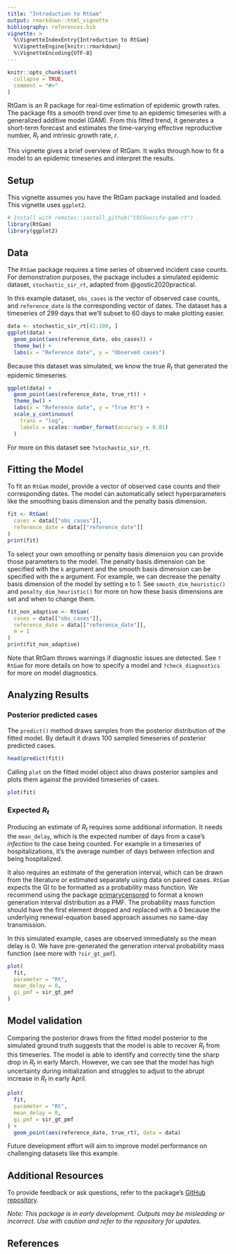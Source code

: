 ```yaml
---
title: "Introduction to RtGam"
output: rmarkdown::html_vignette
bibliography: references.bib
vignette: >
  %\VignetteIndexEntry{Introduction to RtGam}
  %\VignetteEngine{knitr::rmarkdown}
  %\VignetteEncoding{UTF-8}
---
```


```r
knitr::opts_chunk$set(
  collapse = TRUE,
  comment = "#>"
)
```

RtGam is an R package for real-time estimation of epidemic growth rates.
The package fits a smooth trend over time to an epidemic timeseries with a generalized additive model (GAM).
From this fitted trend, it generates a short-term forecast and estimates the time-varying effective reproductive number, $R_t$ and intrinsic growth rate, $r$.

This vignette gives a brief overview of RtGam.
It walks through how to fit a model to an epidemic timeseries and interpret the results.

## Setup

This vignette assumes you have the RtGam package installed and loaded.
This vignette uses `ggplot2`.

```r
# Install with remotes::install_github("CDCGov/cfa-gam-rt")
library(RtGam)
library(ggplot2)
```

## Data

The `RtGam` package requires a time series of observed incident case counts.
For demonstration purposes, the package includes a simulated epidemic dataset, `stochastic_sir_rt`, adapted from @gostic2020practical.

In this example dataset, `obs_cases` is the vector of observed case counts, and `reference_date` is the corresponding vector of dates.
The dataset has a timeseries of 299 days that we'll subset to 60 days to make plotting easier.


```r
data <- stochastic_sir_rt[41:100, ]
ggplot(data) +
  geom_point(aes(reference_date, obs_cases)) +
  theme_bw() +
  labs(x = "Reference date", y = "Observed cases")
```

Because this dataset was simulated, we know the true $R_t$ that generated the epidemic timeseries.
```r
ggplot(data) +
  geom_point(aes(reference_date, true_rt)) +
  theme_bw() +
  labs(x = "Reference date", y = "True Rt") +
  scale_y_continuous(
    trans = "log",
    labels = scales::number_format(accuracy = 0.01)
  )
```

For more on this dataset see `?stochastic_sir_rt`.

## Fitting the Model

To fit an `RtGam` model, provide a vector of observed case counts and their corresponding dates.
The model can automatically select hyperparameters like the smoothing basis dimension and the penalty basis dimension.

```r
fit <- RtGam(
  cases = data[["obs_cases"]],
  reference_date = data[["reference_date"]]
)
print(fit)
```

To select your own smoothing or penalty basis dimension you can provide those parameters to the model.
The penalty basis dimension can be specified with the `k` argument and the smooth basis dimension can be specified with the `m` argument.
For example, we can decrease the penalty basis dimension of the model by setting `m` to 1.
See `smooth_dim_heuristic()` and `penalty_dim_heuristic()` for more on how these basis dimensions are set and when to change them.

```r
fit_non_adaptive <- RtGam(
  cases = data[["obs_cases"]],
  reference_date = data[["reference_date"]],
  m = 1
)
print(fit_non_adaptive)
```

Note that RtGam throws warnings if diagnostic issues are detected.
See `?RtGam` for more details on how to specify a model and `?check_diagnostics` for more on model diagnostics.

## Analyzing Results

### Posterior predicted cases

The `predict()` method draws samples from the posterior distribution of the fitted model.
By default it draws 100 sampled timeseries of posterior predicted cases.

```r
head(predict(fit))
```

Calling `plot` on the fitted model object also draws posterior samples and plots them against the provided timeseries of cases.

```r
plot(fit)
```

### Expected $R_t$

Producing an estimate of $R_t$ requires some additional information.
It needs the `mean_delay`, which is the expected number of days from a case's _infection_ to the case being counted.
For example in a timeseries of hospitalizations, it's the average number of days between infection and being hospitalized.

It also requires an estimate of the generation interval, which can be drawn from the literature or estimated separately using data on paired cases.
`RtGam` expects the GI to be formatted as a probability mass function.
We recommend using the package [primarycensored](https://primarycensored.epinowcast.org) to format a known generation interval distribution as a PMF.
The probability mass function should have the first element dropped and replaced with a 0 because the underlying renewal-equation based approach assumes no same-day transmission.

In this simulated example, cases are observed immediately so the mean delay is 0.
We have pre-generated the generation interval probability mass function (see more with `?sir_gt_pmf`).

```r
plot(
  fit,
  parameter = "Rt",
  mean_delay = 0,
  gi_pmf = sir_gt_pmf
)
```

## Model validation

Comparing the posterior draws from the fitted model posterior to the simulated ground truth suggests that the model is able to recover $R_t$ from this timeseries.
The model is able to identify and correctly time the sharp drop in $R_t$ in early March.
However, we can see that the model has high uncertainty during initialization and struggles to adjust to the abrupt increase in $R_t$ in early April.

```r
plot(
  fit,
  parameter = "Rt",
  mean_delay = 0,
  gi_pmf = sir_gt_pmf
) +
  geom_point(aes(reference_date, true_rt), data = data)
```

Future development effort will aim to improve model performance on challenging datasets like this example.

## Additional Resources

To provide feedback or ask questions, refer to the package's [GitHub repository](https://github.com/CDCgov/cfa-gam-rt).

*Note: This package is in early development.
Outputs may be misleading or incorrect. Use with caution and refer to the repository for updates.*

## References

